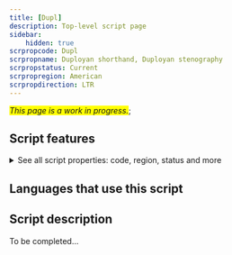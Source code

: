 ```yaml
---
title: [Dupl]
description: Top-level script page
sidebar:
    hidden: true
scrpropcode: Dupl
scrpropname: Duployan shorthand, Duployan stenography
scrpropstatus: Current
scrpropregion: American
scrpropdirection: LTR
---
```


<span style='background-color:yellow'>_This page is a work in progress._</span>;


## Script features

<details>
<summary> See all script properties: code, region, status and more</summary>
<ScriptInfo />
</details>

## Languages that use this script

<WsList script='Dupl' wsMax='5' />

## Script description

To be completed...

